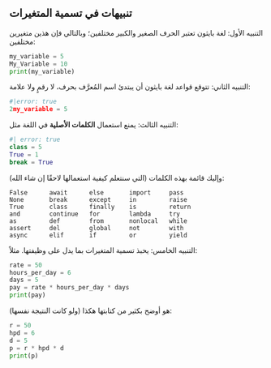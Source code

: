
## تنبيهات في تسمية المتغيرات

التنبيه الأول: لغة بايثون تعتبر الحرف الصغير والكبير مختلفين؛ وبالتالي فإن هذين متغيرين مختلفين:

```python
my_variable = 5
My_Variable = 10
print(my_variable)
```

التنبيه الثاني: تتوقع قواعد لغة بايثون أن يبتدئ اسم المُعرَّف بحرف، لا رقمٍ ولا علامة:

```python
#|error: true
2my_variable = 5
```

التنبيه الثالث: يمنع استعمال **الكلمات الأصلية** في اللغة مثل:

```python
#| error: true
class = 5
True = 1
break = True
```
وإليك قائمة بهذه الكلمات (التي سنتعلم كيفية استعمالها لاحقًا إن شاء الله):

```
False      await      else       import     pass
None       break      except     in         raise
True       class      finally    is         return
and        continue   for        lambda     try
as         def        from       nonlocal   while
assert     del        global     not        with
async      elif       if         or         yield
```

التنبيه الخامس: يحبذ تسمية المتغيرات بما يدل على وظيفتها. مثلاً:

```python
rate = 50
hours_per_day = 6
days = 5
pay = rate * hours_per_day * days
print(pay)
```

هو أوضح بكثير من كتابتها هكذا (ولو كانت النتيجة نفسها):

```python
r = 50
hpd = 6
d = 5
p = r * hpd * d
print(p)
```
